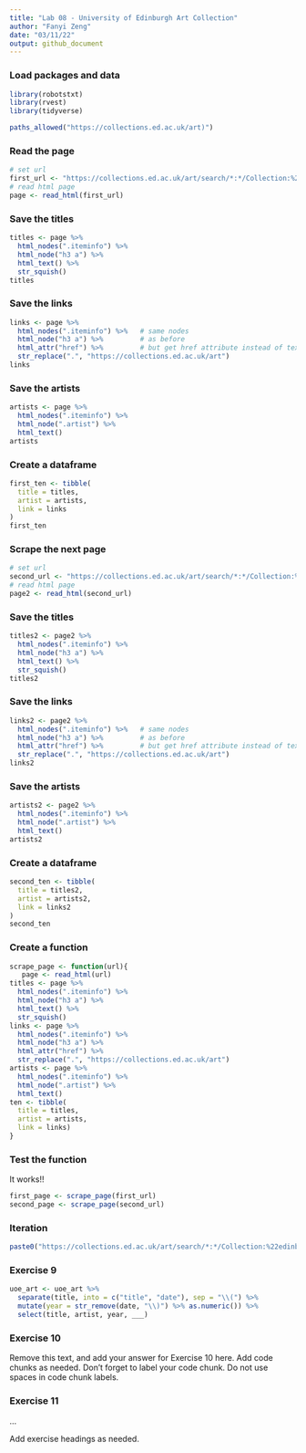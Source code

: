```yaml
---
title: "Lab 08 - University of Edinburgh Art Collection"
author: "Fanyi Zeng"
date: "03/11/22"
output: github_document
---
```


### Load packages and data

```r
library(robotstxt)
library(rvest)
library(tidyverse)
```

```r
paths_allowed("https://collections.ed.ac.uk/art)")
```

### Read the page

```r
# set url
first_url <- "https://collections.ed.ac.uk/art/search/*:*/Collection:%22edinburgh+college+of+art%7C%7C%7CEdinburgh+College+of+Art%22?offset=0"
# read html page
page <- read_html(first_url)
```

### Save the titles

```r
titles <- page %>%
  html_nodes(".iteminfo") %>%
  html_node("h3 a") %>%
  html_text() %>%
  str_squish()
titles
```

### Save the links

```r
links <- page %>%
  html_nodes(".iteminfo") %>%   # same nodes
  html_node("h3 a") %>%         # as before
  html_attr("href") %>%         # but get href attribute instead of text
  str_replace(".", "https://collections.ed.ac.uk/art")
links
```

### Save the artists

```r
artists <- page %>%
  html_nodes(".iteminfo") %>%
  html_node(".artist") %>%
  html_text()
artists
```

### Create a dataframe

```r
first_ten <- tibble(
  title = titles,
  artist = artists,
  link = links
) 
first_ten  
```

### Scrape the next page

```r
# set url
second_url <- "https://collections.ed.ac.uk/art/search/*:*/Collection:%22edinburgh+college+of+art%7C%7C%7CEdinburgh+College+of+Art%22?offset=10"
# read html page
page2 <- read_html(second_url)
```

### Save the titles

```r
titles2 <- page2 %>%
  html_nodes(".iteminfo") %>%
  html_node("h3 a") %>%
  html_text() %>%
  str_squish()
titles2
```

### Save the links

```r
links2 <- page2 %>%
  html_nodes(".iteminfo") %>%   # same nodes
  html_node("h3 a") %>%         # as before
  html_attr("href") %>%         # but get href attribute instead of text
  str_replace(".", "https://collections.ed.ac.uk/art")
links2
```

### Save the artists

```r
artists2 <- page2 %>%
  html_nodes(".iteminfo") %>%
  html_node(".artist") %>%
  html_text()
artists2
```

### Create a dataframe

```r
second_ten <- tibble(
  title = titles2,
  artist = artists2,
  link = links2
) 
second_ten  
```

### Create a function

```r
scrape_page <- function(url){
   page <- read_html(url)
titles <- page %>%
  html_nodes(".iteminfo") %>%
  html_node("h3 a") %>%
  html_text() %>%
  str_squish()
links <- page %>%
  html_nodes(".iteminfo") %>%   
  html_node("h3 a") %>%         
  html_attr("href") %>%         
  str_replace(".", "https://collections.ed.ac.uk/art")
artists <- page %>%
  html_nodes(".iteminfo") %>%
  html_node(".artist") %>%
  html_text()
ten <- tibble(
  title = titles,
  artist = artists,
  link = links)
}
```

### Test the function

It works!!

```r
first_page <- scrape_page(first_url)
second_page <- scrape_page(second_url)
```

### Iteration

```r
paste0("https://collections.ed.ac.uk/art/search/*:*/Collection:%22edinburgh+college+of+art%7C%7C%7CEdinburgh+College+of+Art%22?offset=",seq(0,2900,by=10))

```
### Exercise 9

```r
uoe_art <- uoe_art %>%
  separate(title, into = c("title", "date"), sep = "\\(") %>%
  mutate(year = str_remove(date, "\\)") %>% as.numeric()) %>%
  select(title, artist, year, ___)
```

### Exercise 10

Remove this text, and add your answer for Exercise 10 here.
Add code chunks as needed.
Don't forget to label your code chunk.
Do not use spaces in code chunk labels.

### Exercise 11

...

Add exercise headings as needed.
